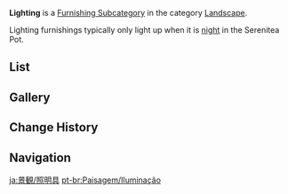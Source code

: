 {{About|exterior lighting|interior lighting|Ornaments/Lighting}}
{{Terminology Infobox
|title        = Lighting
|image        = Icon Housing Landscape Lighting.png
|type         = Item Groups
|type2        = Furnishing Subcategories
|type3        = Exterior Furnishings
|type4        = Landscape
}}
'''Lighting''' is a [[Furnishing Subcategory]] in the category [[Landscape]].

Lighting furnishings typically only light up when it is [[Time#Day/Night Cycle|night]] in the Serenitea Pot.

==List==
{{Furnishings by Category Table|Landscape Lighting|nocategory=1|version=1}}

==Gallery==
{{Furnishings by Category Gallery|Landscape Lighting}}

==Change History==
{{Change History|1.5}}

==Navigation==
{{Furnishing Navbox|exterior}}

[[Category:Landscape Lighting| ]]

[[ja:景観/照明具]]
[[pt-br:Paisagem/Iluminação]]